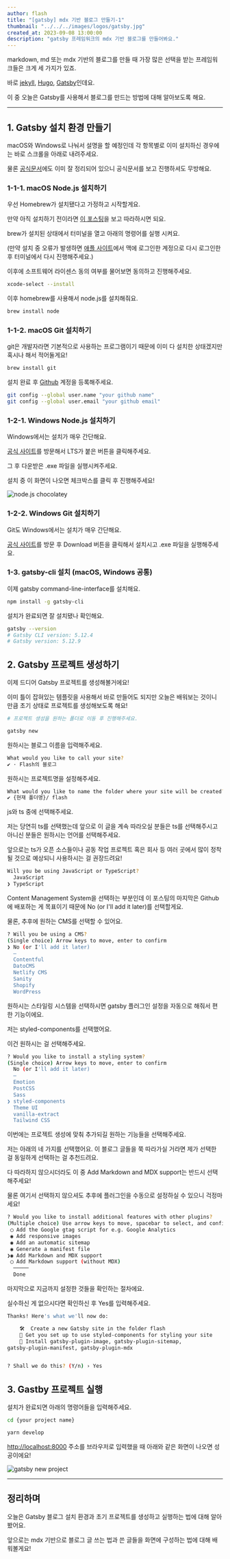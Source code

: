 ```yaml
---
author: flash
title: "[gatsby] mdx 기반 블로그 만들기-1"
thumbnail: "../../../images/logos/gatsby.jpg"
created_at: 2023-09-08 13:00:00
description: "gatsby 프레임워크의 mdx 기반 블로그를 만들어봐요."
---
```


markdown, md 또는 mdx 기반의 블로그를 만들 때 가장 많은 선택을 받는 프레임워크들은 크게 세 가지가 있죠.

바로 [jekyll](https://jekyllrb-ko.github.io/), [Hugo](https://gohugo.io/), [Gatsby](https://www.gatsbyjs.com/)인데요.

이 중 오늘은 Gatsby를 사용해서 블로그를 만드는 방법에 대해 알아보도록 해요.

---

## 1. Gatsby 설치 환경 만들기

macOS와 Windows로 나눠서 설명을 할 예정인데 각 항목별로 이미 설치하신 경우에는 바로 스크롤을 아래로 내려주세요.

물론 [공식문서](https://www.gatsbyjs.com/docs/tutorial/getting-started/part-0/#installation-guide)에도 이미 잘 정리되어 있으니 공식문서를 보고 진행하셔도 무방해요.

### 1-1-1. macOS Node.js 설치하기

우선 Homebrew가 설치됐다고 가정하고 시작할게요.

만약 아직 설치하기 전이라면 [이 포스팅](/posts/2023/09/install-homebrew)을 보고 따라하시면 되요.

brew가 설치된 상태에서 터미널을 열고 아래의 명령어를 실행 시켜요.

(만약 설치 중 오류가 발생하면 [애플 사이트](https://developer.apple.com/download/more/)에서 맥에 로그인한 계정으로 다시 로그인한 후 터미널에서 다시 진행해주세요.)

이후에 소프트웨어 라이센스 동의 여부를 물어보면 동의하고 진행해주세요.

```bash
xcode-select --install
```

이후 homebrew를 사용해서 node.js를 설치해줘요.

```bash
brew install node
```

### 1-1-2. macOS Git 설치하기

git은 개발자라면 기본적으로 사용하는 프로그램이기 때문에 이미 다 설치한 상태겠지만 혹시나 해서 적어둘게요!

```bash
brew install git
```

설치 완료 후 [Github](https://github.com/) 계정을 등록해주세요.

```bash
git config --global user.name "your github name"
git config --global user.email "your github email"
```

### 1-2-1. Windows Node.js 설치하기

Windows에서는 설치가 매우 간단해요.

[공식 사이트](https://nodejs.org/en)를 방문해서 LTS가 붙은 버튼을 클릭해주세요.

그 후 다운받은 .exe 파일을 실행시켜주세요.

설치 중 이 화면이 나오면 체크박스를 클릭 후 진행해주세요!

![node.js chocolatey](../../../images/2023/09/gatsby-mdx-blog-1-1.jpeg)

### 1-2-2. Windows Git 설치하기

Git도 Windows에서는 설치가 매우 간단해요.

[공식 사이트](https://gitforwindows.org/)를 방문 후 Download 버튼을 클릭해서 설치시고 .exe 파일을 실행해주세요.

### 1-3. gatsby-cli 설치 (macOS, Windows 공통)

이제 gatsby command-line-interface를 설치해요.

```bash
npm install -g gatsby-cli
```

설치가 완료되면 잘 설치됐나 확인해요.

```bash
gatsby --version
# Gatsby CLI version: 5.12.4
# Gatsby version: 5.12.9
```

## 2. Gatsby 프로젝트 생성하기

이제 드디어 Gatsby 프로젝트를 생성해볼거에요!

이미 틀이 잡혀있는 템플릿을 사용해서 바로 만들어도 되지만 오늘은 배워보는 것이니 만큼 초기 상태로 프로젝트를 생성해보도록 해요!

```bash
# 프로젝트 생성을 원하는 폴더로 이동 후 진행해주세요.

gatsby new
```

원하시는 블로그 이름을 입력해주세요.

```bash
What would you like to call your site?
✔ · Flash의 블로그
```

원하시는 프로젝트명을 설정해주세요.

```bash
What would you like to name the folder where your site will be created?
✔ {현재 폴더명}/ flash
```

js와 ts 중에 선택해주세요.

저는 당연히 ts를 선택했는데 앞으로 이 글을 계속 따라오실 분들은 ts를 선택해주시고 아니신 분들은 원하시는 언어를 선택해주세요.

앞으로는 ts가 오픈 소스들이나 공동 작업 프로젝트 혹은 회사 등 여러 곳에서 많이 정착될 것으로 예상되니 사용하시는 걸 권장드려요!

```bash
Will you be using JavaScript or TypeScript?
  JavaScript
❯ TypeScript
```

Content Management System을 선택하는 부분인데 이 포스팅의 마지막은 Github에 배포하는 게 목표이기 때문에  No (or I'll add it later)를 선택할게요.

물론, 추후에 원하는 CMS를 선택할 수 있어요.

```bash
? Will you be using a CMS?
(Single choice) Arrow keys to move, enter to confirm
❯ No (or I'll add it later)
  –
  Contentful
  DatoCMS
  Netlify CMS
  Sanity
  Shopify
  WordPress
```

원하시는 스타일링 시스템을 선택하시면 gatsby 플러그인 설정을 자동으로 해줘서 편한 기능이에요.

저는 styled-components를 선택했어요. 

이건 원하시는 걸 선택해주세요.

```bash
? Would you like to install a styling system?
(Single choice) Arrow keys to move, enter to confirm
  No (or I'll add it later)
  –
  Emotion
  PostCSS
  Sass
❯ styled-components
  Theme UI
  vanilla-extract
  Tailwind CSS
```

이번에는 프로젝트 생성에 맞춰 추가되길 원하는 기능들을 선택해주세요.

저는 아래의 네 가지를 선택했어요. 이 블로그 글들을 쭉 따라가실 거라면 제가 선택한 걸 동일하게 선택하는 걸 추천드려요.

다 따라하지 않으시더라도 이 중 Add Markdown and MDX support는 반드시 선택해주세요!

물론 여기서 선택하지 않으셔도 추후에 플러그인을 수동으로 설정하실 수 있으니 걱정마세요!

```bash
? Would you like to install additional features with other plugins?
(Multiple choice) Use arrow keys to move, spacebar to select, and confirm with an enter on "Done"
 ◯ Add the Google gtag script for e.g. Google Analytics
 ◉ Add responsive images
 ◉ Add an automatic sitemap
 ◉ Generate a manifest file
❯◉ Add Markdown and MDX support
 ◯ Add Markdown support (without MDX)
  ─────
  Done
```

마지막으로 지금까지 설정한 것들을 확인하는 절차에요.

실수하신 게 없으시다면 확인하신 후 Yes를 입력해주세요.

```bash
Thanks! Here's what we'll now do:

    🛠  Create a new Gatsby site in the folder flash
    🎨 Get you set up to use styled-components for styling your site
    🔌 Install gatsby-plugin-image, gatsby-plugin-sitemap,
gatsby-plugin-manifest, gatsby-plugin-mdx


? Shall we do this? (Y/n) › Yes
```

## 3. Gastby 프로젝트 실행

설치가 완료되면 아래의 명령어들을 입력해주세요.

```bash
cd {your project name}

yarn develop
```

[http://localhost:8000](http://localhost:8000) 주소를 브라우저로 입력했을 때 아래와 같은 화면이 나오면 성공이에요!

![gatsby new project](../../../images/2023/09/gatsby-mdx-blog-1-2.png)

---

## 정리하며

오늘은 Gatsby 블로그 설치 환경과 초기 프로젝트를 생성하고 실행하는 법에 대해 알아봤어요.

앞으로는 mdx 기반으로 블로그 글 쓰는 법과 쓴 글들을 화면에 구성하는 법에 대해 배워볼게요!